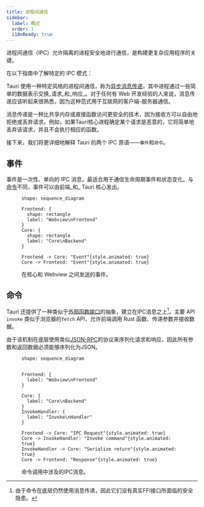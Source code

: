 ```yaml
---
title: 进程间通信
sidebar:
  label: 概述
  order: 1
  i18nReady: true
---
```



进程间通信（IPC）允许隔离的进程安全地进行通信，是构建更复杂应用程序的关键。

在以下指南中了解特定的 IPC 模式：

<CardGrid>
  <LinkCard
    title="Brownfield"
    href="/concept/inter-process-communication/brownfield/"
  />
  <LinkCard
    title="Isolation"
    href="/concept/inter-process-communication/isolation/"
  />
</CardGrid>

Tauri 使用一种特定风格的进程间通信，称为[异步消息传递]，其中进程通过一些简单的数据表示交换_请求_和_响应_。对于任何有 Web 开发经验的人来说，消息传递应该听起来很熟悉，因为这种范式用于互联网的客户端-服务器通信。

消息传递是一种比共享内存或直接函数访问更安全的技术，因为接收方可以自由地拒绝或丢弃请求。例如，如果Tauri核心进程确定某个请求是恶意的，它将简单地丢弃该请求，并且不会执行相应的函数。

接下来，我们将更详细地解释 Tauri 的两个 IPC 原语——`事件`和`命令`。

## 事件

事件是一次性、单向的 IPC 消息，最适合用于通信生命周期事件和状态变化。与[命令](#命令)不同，事件可以由前端_和_ Tauri 核心发出。

<figure>

```d2 sketch pad=50
shape: sequence_diagram

Frontend: {
  shape: rectangle
  label: "Webview\nFrontend"
}
Core: {
  shape: rectangle
  label: "Core\nBackend"
}

Frontend -> Core: "Event"{style.animated: true}
Core -> Frontend: "Event"{style.animated: true}
```

<figcaption>在核心和 Webview 之间发送的事件。</figcaption>
</figure>

## 命令

Tauri 还提供了一种类似于[外部函数接口]的抽象，建立在IPC消息之上[^1]。主要 API `invoke` 类似于浏览器的`fetch` API，允许前端调用 Rust 函数、传递参数并接收数据。

由于该机制在底层使用类似[JSON-RPC]的协议来序列化请求和响应，因此所有参数和返回数据必须能够序列化为JSON。

<figure>

```d2 sketch pad=50
shape: sequence_diagram


Frontend: {
  label: "Webview\nFrontend"
}

Core: {
  label: "Core\nBackend"
}
InvokeHandler: {
  label: "Invoke\nHandler"
}

Frontend -> Core: "IPC Request"{style.animated: true}
Core -> InvokeHandler: "Invoke command"{style.animated: true}
InvokeHandler -> Core: "Serialize return"{style.animated: true}
Core -> Frontend: "Response"{style.animated: true}
```

<figcaption>命令调用中涉及的IPC消息。</figcaption>
</figure>

[^1]: 由于命令在底层仍然使用消息传递，因此它们没有真实FFI接口所面临的安全隐患。

[异步消息传递]: https://en.wikipedia.org/wiki/Message_passing#Asynchronous_message_passing
[json-rpc]: https://www.jsonrpc.org
[外部函数接口]: https://en.wikipedia.org/wiki/Foreign_function_interface
